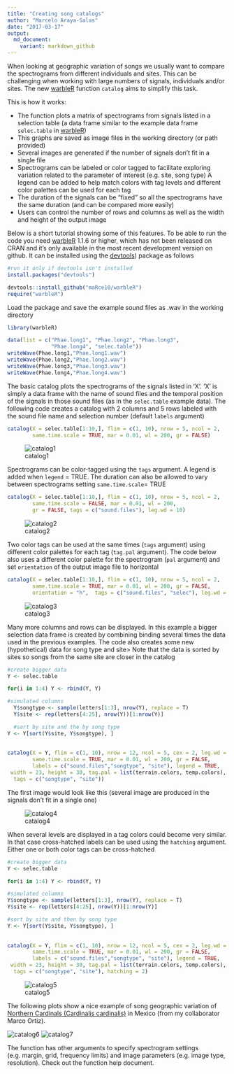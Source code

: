 ```yaml
---
title: "Creating song catalogs"
author: "Marcelo Araya-Salas"
date: "2017-03-17"
output: 
  md_document:
    variant: markdown_github
---
```


When looking at geographic variation of songs we usually want to compare the spectrograms from different individuals and sites. This can be challenging when working with large numbers of signals, individuals and/or sites. The new [warbleR](https://cran.r-project.org/package=warbleR) function `catalog` aims to simplify this task.

This is how it works: 

* The function plots a matrix of spectrograms from signals listed in a selection table (a data frame similar to the example data frame `selec.table` in [warbleR](https://cran.r-project.org/package=warbleR))
* This graphs are saved as image files in the working directory (or path provided)
* Several images are generated if the number of signals don't fit in a single file 
* Spectrograms can be labeled or color tagged to facilitate exploring variation related to the parameter of interest (e.g. site, song type)
A legend can be added to help match colors with tag levels and different color palettes can be used for each tag
* The duration of the signals can be "fixed" so all the spectrograms have the same duration (and can be compared more easily)
* Users can control the number of rows and columns as well as the width and height of the output image


Below is a short tutorial showing some of this features. To be able to run the code you need [warbleR](https://cran.r-project.org/package=warbleR) 1.1.6 or higher, which has not been released on CRAN and it's only available in the most recent development version on github. It can be installed using the [devtools](https://cran.r-project.org/package=devtools)) package as follows

```r
#run it only if devtools isn't installed
install.packages("devtools")

devtools::install_github("maRce10/warbleR")
require("warbleR")

```


Load the package and save the example sound files as .wav in the working directory 

```r
 
library(warbleR)

data(list = c("Phae.long1", "Phae.long2", "Phae.long3", 
              "Phae.long4", "selec.table"))
writeWave(Phae.long1,"Phae.long1.wav")
writeWave(Phae.long2,"Phae.long2.wav")
writeWave(Phae.long3,"Phae.long3.wav")
writeWave(Phae.long4,"Phae.long4.wav")
```

The basic catalog plots the spectrograms of the signals listed in 'X'. 'X' is simply a data frame with the name of sound files and the temporal position of the signals in those sound files (as in the `selec.table` example data). The following code creates a catalog with 2 columns and 5 rows labeled with the sound file name and selection number (default `labels` argument)

```r

catalog(X = selec.table[1:10,], flim = c(1, 10), nrow = 5, ncol = 2, 
        same.time.scale = TRUE, mar = 0.01, wl = 200, gr = FALSE)
```

![catalog1](/img/Catalog_p1-.png)

Spectrograms can be color-tagged using the `tags` argument. A legend is added when `legend` = TRUE. The duration can also be allowed to vary between spectrograms setting `same.time.scale`= TRUE

```r

catalog(X = selec.table[1:10,], flim = c(1, 10), nrow = 5, ncol = 2, 
        same.time.scale = FALSE, mar = 0.01, wl = 200, 
        gr = FALSE, tags = c("sound.files"), leg.wd = 10)
```
  
![catalog2](/img/Catalog_p1-2.png)

Two color tags can be used at the same times (`tags` argument) using different color palettes for each tag (`tag.pal` argument). The code below also uses a different color palette for the spectrogram (`pal` argument) and set `orientation` of the output image file to horizontal
  
```r
  
catalog(X = selec.table[1:10,], flim = c(1, 10), nrow = 5, ncol = 2, 
        same.time.scale = TRUE, mar = 0.01, wl = 200, gr = FALSE, 
        orientation = "h",  tags = c("sound.files", "selec"), leg.wd = 10)
```

![catalog3](/img/Catalog_p1-3.png)

Many more columns and rows can be displayed. In this example a bigger selection data frame is created by combining binding several times the data used in the previous examples. The code also creates some new (hypothetical) data for song type and site> Note that the data is sorted by sites so songs from the same site are closer in the catalog

```r

#create bigger data
Y <- selec.table

for(i in 1:4) Y <- rbind(Y, Y)

#simulated columns
  Y$songtype <- sample(letters[1:3], nrow(Y), replace = T)
  Y$site <- rep(letters[4:25], nrow(Y))[1:nrow(Y)]

  #sort by site and the by song type 
Y <- Y[sort(Y$site, Y$songtype), ]
  
  
catalog(X = Y, flim = c(1, 10), nrow = 12, ncol = 5, cex = 2, leg.wd = 8,
        same.time.scale = TRUE, mar = 0.01, wl = 200, gr = FALSE,
        labels = c("sound.files","songtype", "site"), legend = TRUE, 
 width = 23, height = 30, tag.pal = list(terrain.colors, temp.colors),
  tags = c("songtype", "site"))


```

 The first image would look like this (several image are produced in the signals don't fit in a single one)

 ![catalog4](/img/Catalog_p1-4.png)

When several levels are displayed in a tag colors could become very similar. In that case cross-hatched labels can be used using the `hatching` argument. Either one or both color tags can be cross-hatched
 
```r

#create bigger data
Y <- selec.table

for(i in 1:4) Y <- rbind(Y, Y)

#simulated columns
Y$songtype <- sample(letters[1:3], nrow(Y), replace = T)
Y$site <- rep(letters[4:25], nrow(Y))[1:nrow(Y)]

#sort by site and then by song type 
Y <- Y[sort(Y$site, Y$songtype), ]
  
  
catalog(X = Y, flim = c(1, 10), nrow = 12, ncol = 5, cex = 2, leg.wd = 8,
        same.time.scale = TRUE, mar = 0.01, wl = 200, gr = FALSE,
        labels = c("sound.files","songtype", "site"), legend = TRUE, 
 width = 23, height = 30, tag.pal = list(terrain.colors, temp.colors),
  tags = c("songtype", "site"), hatching = 2)


```

 ![catalog5](/img/Catalog_p1-5.png)
 
 The following plots show a nice example of song geographic variation of [Northern Cardinals (Cardinalis cardinalis)](https://www.allaboutbirds.org/guide/Northern_Cardinal/id) in Mexico (from my collaborator Marco Ortiz).
 
 ![catalog6](/img/Catalog_p1-Cardinalis.png)
 ![catalog7](/img/Catalog_p2-Cardinalis.png)


The function has other arguments to specify spectrogram settings (e.g. margin, grid, frequency limits) and image parameters (e.g. image type, resolution). Check out the function help document.

